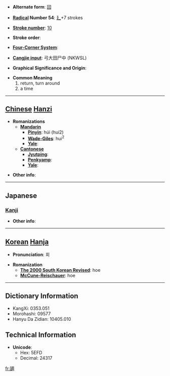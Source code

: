 * '''Alternate form''': [[回]]

* '''[[Wiktionary:Chinese radical index| Radical]] Number 54''': [[Wiktionary:Chinese radical index 廴|廴]]+7 strokes

* '''[[Wiktionary:Chinese total strokes index|Stroke number]]''': [[Wiktionary:Chinese total strokes index 10|10]]

* '''Stroke order''': 

* '''[[Wiktionary:Chinese four corner index|Four-Corner System]]''': 

* '''[[Wiktionary:Chinese Cangjie index|Cangjie input]]''': 弓大田尸中 (NKWSL)

* '''Graphical Significance and Origin''': 

* '''Common Meaning'''
*#return, turn around
*# a time


----

== [[Chinese]] [[Hanzi]] ==

* '''Romanizations'''
** '''[[Mandarin]]'''
*** '''[[Pinyin]]''': húi (hui2)
*** '''[[Wade-Giles]]''': hui<sup>2</sup>
*** '''[[Yale]]''': 
** '''[[Cantonese]]'''
*** '''[[Jyutping]]''':
*** '''[[Penkyamp]]''': 
*** '''[[Yale]]''': 

* '''Other info''': 

----

==Japanese==
===[[Kanji]]===
{{kanji|on readings=[[かい]] (kai), [[え]] (e)
|kun readings=[[まわす]] (mawasu), [[まわる]] (mawaru), [[かえる]] (kaeru), [[めぐる]] (meguru)
}}

* '''Other info''':  

----

== [[Korean]] [[Hanja]] ==

* '''Pronunciation''': 회

* '''Romanization'''
** '''[[The 2000 South Korean Revised Romanization|The 2000 South Korean Revised]]''': hoe
** '''[[McCune-Reischauer]]''': hoe

----

== Dictionary Information ==

* KangXi: 0353.051
* Morohashi: 09577
* Hanyu Da Zidian: 10405.010

== Technical Information ==

* '''Unicode''':
** Hex: 5EFD
** Decimal: 24317

[[fr:廽]]